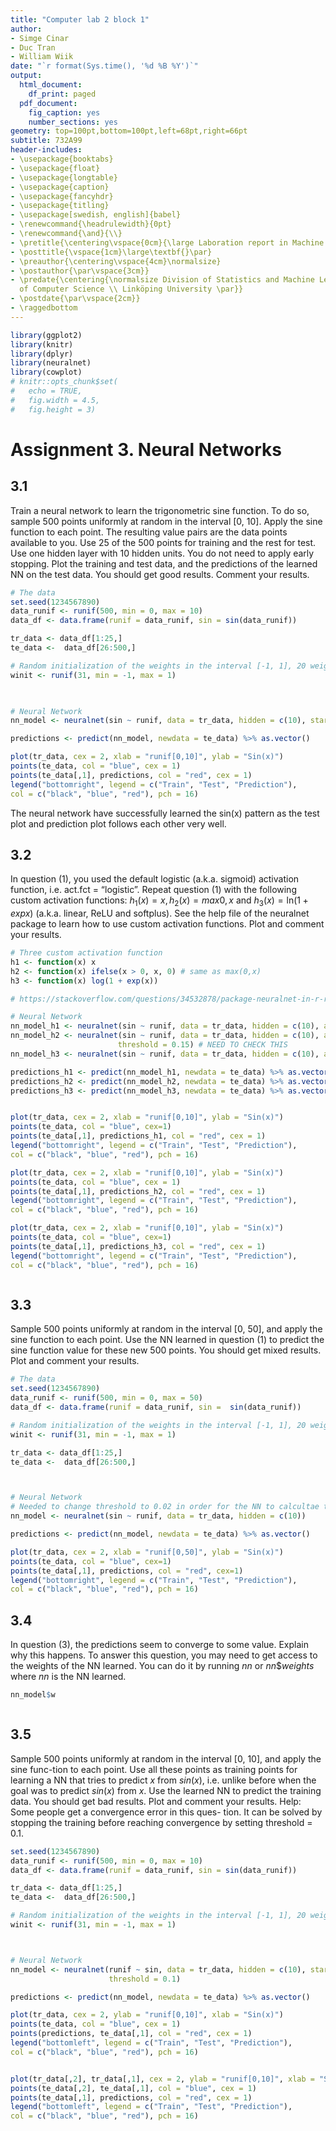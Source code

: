 ---
title: "Computer lab 2 block 1"
author:
- Simge Cinar
- Duc Tran
- William Wiik
date: "`r format(Sys.time(), '%d %B %Y')`"
output:
  html_document:
    df_print: paged
  pdf_document:
    fig_caption: yes
    number_sections: yes
geometry: top=100pt,bottom=100pt,left=68pt,right=66pt
subtitle: 732A99
header-includes:
- \usepackage{booktabs}
- \usepackage{float}
- \usepackage{longtable}
- \usepackage{caption}
- \usepackage{fancyhdr}
- \usepackage{titling}
- \usepackage[swedish, english]{babel}
- \renewcommand{\headrulewidth}{0pt}
- \renewcommand{\and}{\\}
- \pretitle{\centering\vspace{0cm}{\large Laboration report in Machine Learning \par}\vspace{4cm}\Huge\textbf}
- \posttitle{\vspace{1cm}\large\textbf{}\par}
- \preauthor{\centering\vspace{4cm}\normalsize}
- \postauthor{\par\vspace{3cm}}
- \predate{\centering{\normalsize Division of Statistics and Machine Learning \\ Department
  of Computer Science \\ Linköping University \par}}
- \postdate{\par\vspace{2cm}}
- \raggedbottom
---

<!-- <!-- Väljer språk till svenska för automatiska titlar -->
<!-- \selectlanguage{swedish} -->

<!-- Byter språket på figur- och tabellbeskrivningar till angivna namn -->
\captionsetup[table]{name = Table}


<!-- Anger sidnumreringens position -->
\fancyhf{}
\fancyfoot[C]{\thepage}
\pagestyle{fancy}

<!-- Tar bort sidnumrering för förteckningar och titelsidan -->
\pagenumbering{gobble}

<!-- Anger sidbrytning -->
\clearpage

<!-- Skapar en innehållsförteckning och anger djupet av rubrikerna som ska visas -->
\setcounter{tocdepth}{3}
\tableofcontents

<!-- Anger sidbrytning -->
\clearpage

<!-- Börjar sidnumreringen på sida 1 efter att alla förteckningar visats -->
\pagenumbering{arabic}
\setcounter{page}{1}

<!-- Börjar med kapitel 1 -->

```{r options, echo=FALSE, message=FALSE, warning=FALSE}
library(ggplot2)
library(knitr)
library(dplyr)
library(neuralnet)
library(cowplot)
# knitr::opts_chunk$set(
#   echo = TRUE, 
#   fig.width = 4.5, 
#   fig.height = 3)
```


# Assignment 3. Neural Networks


## 3.1 

Train a neural network to learn the trigonometric sine function. To do so, sample 500 points uniformly at random in the interval [0, 10]. Apply the sine function to each point. The resulting value pairs are the data points available to you. Use 25 of the 500 points for training and the rest for test. Use one hidden layer with 10 hidden units. You do not need to apply early stopping. Plot the training and test data, and the predictions of the learned NN on the test data. You should get good results. Comment your results.

```{r}

# The data
set.seed(1234567890)
data_runif <- runif(500, min = 0, max = 10)
data_df <- data.frame(runif = data_runif, sin = sin(data_runif))

tr_data <- data_df[1:25,]
te_data <-  data_df[26:500,]

# Random initialization of the weights in the interval [-1, 1], 20 weights + 11 bias = 31
winit <- runif(31, min = -1, max = 1)

 


```

```{r}

# Neural Network
nn_model <- neuralnet(sin ~ runif, data = tr_data, hidden = c(10), startweights = winit)

predictions <- predict(nn_model, newdata = te_data) %>% as.vector()

```

```{r}

plot(tr_data, cex = 2, xlab = "runif[0,10]", ylab = "Sin(x)")
points(te_data, col = "blue", cex = 1)
points(te_data[,1], predictions, col = "red", cex = 1)
legend("bottomright", legend = c("Train", "Test", "Prediction"),
col = c("black", "blue", "red"), pch = 16)


```

The neural network have successfully learned the sin(x) pattern as the test plot and prediction plot follows each other very well.



\clearpage

## 3.2

In question (1), you used the default logistic (a.k.a. sigmoid) activation function, i.e. act.fct = "logistic". Repeat question (1) with the following custom activation functions: $h_1(x) = x, h_2(x) = max{0, x}$ and $h_3(x) = \text{ln}(1 + exp x)$ (a.k.a. linear, ReLU and softplus). See the help file of the neuralnet package to learn how to use custom activation functions. Plot and comment your results.


```{r}

# Three custom activation function
h1 <- function(x) x
h2 <- function(x) ifelse(x > 0, x, 0) # same as max(0,x)
h3 <- function(x) log(1 + exp(x))

# https://stackoverflow.com/questions/34532878/package-neuralnet-in-r-rectified-linear-unit-relu-activation-function

# Neural Network
nn_model_h1 <- neuralnet(sin ~ runif, data = tr_data, hidden = c(10), act.fct = h1, startweights = winit)
nn_model_h2 <- neuralnet(sin ~ runif, data = tr_data, hidden = c(10), act.fct = h2, startweights = winit,
                        threshold = 0.15) # NEED TO CHECK THIS
nn_model_h3 <- neuralnet(sin ~ runif, data = tr_data, hidden = c(10), act.fct = h3, startweights = winit)

predictions_h1 <- predict(nn_model_h1, newdata = te_data) %>% as.vector()
predictions_h2 <- predict(nn_model_h2, newdata = te_data) %>% as.vector()
predictions_h3 <- predict(nn_model_h3, newdata = te_data) %>% as.vector()



```


```{r}

plot(tr_data, cex = 2, xlab = "runif[0,10]", ylab = "Sin(x)")
points(te_data, col = "blue", cex=1)
points(te_data[,1], predictions_h1, col = "red", cex = 1)
legend("bottomright", legend = c("Train", "Test", "Prediction"),
col = c("black", "blue", "red"), pch = 16)


```

```{r}

plot(tr_data, cex = 2, xlab = "runif[0,10]", ylab = "Sin(x)")
points(te_data, col = "blue", cex = 1)
points(te_data[,1], predictions_h2, col = "red", cex = 1)
legend("bottomright", legend = c("Train", "Test", "Prediction"),
col = c("black", "blue", "red"), pch = 16)


```

```{r}

plot(tr_data, cex = 2, xlab = "runif[0,10]", ylab = "Sin(x)")
points(te_data, col = "blue", cex=1)
points(te_data[,1], predictions_h3, col = "red", cex = 1)
legend("bottomright", legend = c("Train", "Test", "Prediction"),
col = c("black", "blue", "red"), pch = 16)



```



## 3.3

Sample 500 points uniformly at random in the interval [0, 50], and apply the sine function to each point. Use the NN learned in question (1) to predict the sine function value for these new 500 points. You should get mixed results. Plot and comment your results.


```{r}

# The data
set.seed(1234567890)
data_runif <- runif(500, min = 0, max = 50)
data_df <- data.frame(runif = data_runif, sin =  sin(data_runif))

# Random initialization of the weights in the interval [-1, 1], 20 weights + 11 bias
winit <- runif(31, min = -1, max = 1)

tr_data <- data_df[1:25,]
te_data <-  data_df[26:500,] 



# Neural Network
# Needed to change threshold to 0.02 in order for the NN to calcultae the weights
nn_model <- neuralnet(sin ~ runif, data = tr_data, hidden = c(10)) 

predictions <- predict(nn_model, newdata = te_data) %>% as.vector()

```


```{r}


plot(tr_data, cex = 2, xlab = "runif[0,50]", ylab = "Sin(x)")
points(te_data, col = "blue", cex=1)
points(te_data[,1], predictions, col = "red", cex=1)
legend("bottomright", legend = c("Train", "Test", "Prediction"),
col = c("black", "blue", "red"), pch = 16)

```

## 3.4

In question (3), the predictions seem to converge to some value. Explain why this happens. To answer this question, you may need to get access to the weights of the NN learned. You can do it by running *nn* or *nn*$*weights* where *nn* is the NN learned.


```{r}

nn_model$w



```



## 3.5

Sample 500 points uniformly at random in the interval [0, 10], and apply the sine func-tion to each point. Use all these points as training points for learning a NN that tries to predict $x$ from $sin(x)$, i.e. unlike before when the goal was to predict $sin(x)$ from $x$. Use the learned NN to predict the training data. You should get bad results. Plot and comment your results. Help: Some people get a convergence error in this ques- tion. It can be solved by stopping the training before reaching convergence by setting threshold = 0.1.



```{r}


set.seed(1234567890)
data_runif <- runif(500, min = 0, max = 10)
data_df <- data.frame(runif = data_runif, sin = sin(data_runif))

tr_data <- data_df[1:25,]
te_data <-  data_df[26:500,]

# Random initialization of the weights in the interval [-1, 1], 20 weights + 11 bias
winit <- runif(31, min = -1, max = 1)




```



```{r}

# Neural Network
nn_model <- neuralnet(runif ~ sin, data = tr_data, hidden = c(10), startweights = winit,
                      threshold = 0.1)

predictions <- predict(nn_model, newdata = te_data) %>% as.vector()

```

```{r}

plot(tr_data, cex = 2, ylab = "runif[0,10]", xlab = "Sin(x)")
points(te_data, col = "blue", cex = 1)
points(predictions, te_data[,1], col = "red", cex = 1)
legend("bottomleft", legend = c("Train", "Test", "Prediction"),
col = c("black", "blue", "red"), pch = 16)


plot(tr_data[,2], tr_data[,1], cex = 2, ylab = "runif[0,10]", xlab = "Sin(x)")
points(te_data[,2], te_data[,1], col = "blue", cex = 1)
points(te_data[,1], predictions, col = "red", cex = 1)
legend("bottomleft", legend = c("Train", "Test", "Prediction"),
col = c("black", "blue", "red"), pch = 16)

```








